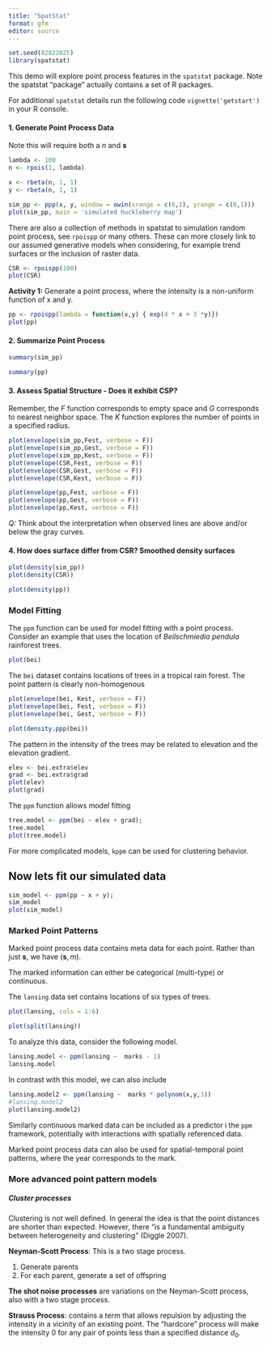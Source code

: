 ```yaml
---
title: "SpatStat"
format: gfm
editor: source
---
```


```r
set.seed(02022025)
library(spatstat)
```

This demo will explore point process features in the `spatstat` package. Note the spatstat "package" actually contains a set of R packages.

For additional `spatstat` details run the following code `vignette('getstart')` in your R console.

#### 1. Generate Point Process Data

Note this will require both a $n$ and $\boldsymbol{s}$

```r
lambda <- 100
n <- rpois(1, lambda)

x <- rbeta(n, 1, 1)
y <- rbeta(n, 1, 1)

sim_pp <- ppp(x, y, window = owin(xrange = c(0,1), yrange = c(0,1)))
plot(sim_pp, main = 'simulated huckleberry map')
```

There are also a collection of methods in spatstat to simulation random point process, see `rpoispp` or many others. These can more closely link to our assumed generative models when considering, for example trend surfaces or the inclusion of raster data.

```r
CSR <- rpoispp(100)
plot(CSR)
```


__Activity 1:__ Generate a point process, where the intensity is a non-uniform function of x and y.

```r
pp <- rpoispp(lambda = function(x,y) { exp(4 * x + 3 *y)})
plot(pp)
```


#### 2. Summarize Point Process

```r
summary(sim_pp)
```

```r
summary(pp)
```


#### 3. Assess Spatial Structure - Does it exhibit CSP?

Remember, the $F$ function corresponds to empty space and $G$ corresponds to nearest neighbor space. The $K$ function explores the number of points in a specified radius.

```r
plot(envelope(sim_pp,Fest, verbose = F))
plot(envelope(sim_pp,Gest, verbose = F))
plot(envelope(sim_pp,Kest, verbose = F))
plot(envelope(CSR,Fest, verbose = F))
plot(envelope(CSR,Gest, verbose = F))
plot(envelope(CSR,Kest, verbose = F))

```

```r
plot(envelope(pp,Fest, verbose = F))
plot(envelope(pp,Gest, verbose = F))
plot(envelope(pp,Kest, verbose = F))
```

_Q:_ Think about the interpretation when observed lines are above and/or below the gray curves.

#### 4. How does surface differ from CSR? Smoothed density surfaces

```r
plot(density(sim_pp))
plot(density(CSR))
```

```r
plot(density(pp))

```


### Model Fitting

The `ppm` function can be used for model fitting with a point process. Consider an example that uses the location of *Beilschmiedia pendula* rainforest trees.

\vfill

```r
plot(bei)
```

\vfill

The `bei` dataset contains locations of trees in a tropical rain forest. The point pattern is clearly non-homogenous

\vfill
```r
plot(envelope(bei, Kest, verbose = F))
plot(envelope(bei, Fest, verbose = F))
plot(envelope(bei, Gest, verbose = F))

plot(density.ppp(bei))
```
\vfill


The pattern in the intensity of the trees may be related to elevation and the elevation gradient.

\vfill
```r
elev <- bei.extra$elev
grad <- bei.extra$grad
plot(elev)
plot(grad)
```

\newpage

The `ppm` function allows model fitting
\vfill
```r
tree.model <- ppm(bei ~ elev + grad);
tree.model
plot(tree.model)
```
\vfill

For more complicated models, `kppm` can be used for clustering behavior.

\vfill


## Now lets fit our simulated data

```r
sim_model <- ppm(pp ~ x + y);
sim_model
plot(sim_model)
```


### Marked Point Patterns
\vfill
Marked point process data contains meta data for each point. Rather than just $\boldsymbol{s}$, we have $(\boldsymbol{s},m)$.
\vfill

The marked information can either be categorical (multi-type) or continuous.

\vfill

The `lansing` data set contains locations of six types of trees.
```r
plot(lansing, cols = 1:6)
```

```r
plot(split(lansing))
```

\newpage

To analyze this data, consider the following model.
\vfill
```r
lansing.model <- ppm(lansing ~  marks - 1)
lansing.model
```

\vfill

In contrast with this model, we can also include 

```r
lansing.model2 <- ppm(lansing ~  marks * polynom(x,y,3))
#lansing.model2
plot(lansing.model2)
```
\vfill

Similarly continuous marked data can be included as a predictor i the `ppm` framework, potentially with interactions with spatially referenced data.

\vfill

Marked point process data can also be used for spatial-temporal point patterns, where the year corresponds to the mark.
\vfill


\newpage

### More advanced point pattern models

##### Cluster processes
Clustering is not well defined. In general the idea is that the point distances are shorter than expected. However, there "is a fundamental ambiguity between heterogeneity and clustering" (Diggle 2007).
\vfill

__Neyman-Scott Process__: This is a two stage process. 

\vfill
1. Generate parents 
\vfill
2. For each parent, generate a set of offspring
\vfill

__The shot noise processes__ are variations on the Neyman-Scott process, also with a two stage process.

\vfill

__Strauss Process__: contains a term that allows repulsion by adjusting the intensity in a vicinity of an existing point. The "hardcore" process will make the intensity 0 for any pair of points less than a specified distance $d_0$.
\vfill

